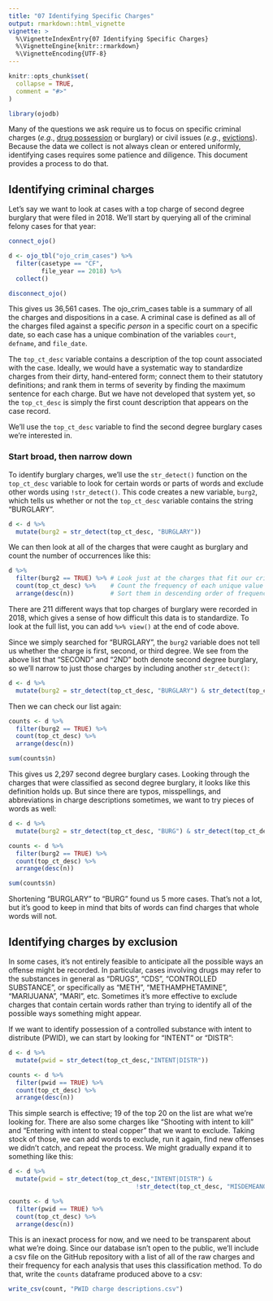 ```yaml
---
title: "07 Identifying Specific Charges"
output: rmarkdown::html_vignette
vignette: >
  %\VignetteIndexEntry{07 Identifying Specific Charges}
  %\VignetteEngine{knitr::rmarkdown}
  %\VignetteEncoding{UTF-8}
---
```


```r
knitr::opts_chunk$set(
  collapse = TRUE,
  comment = "#>"
)
```

```r
library(ojodb)
```

Many of the questions we ask require us to focus on specific criminal charges (*e.g*., [drug possession](https://okpolicy.org/in-its-first-year-sq-780-reversed-10-years-of-growth-in-felony-filings/){target="_blank"} or burglary) or civil issues (*e.g.*, [evictions](https://openjustice.okpolicy.org/blog/oklahoma-court-tracker/){target="_blank"}). Because the data we collect is not always clean or entered uniformly, identifying cases requires some patience and diligence. This document provides a process to do that.

## Identifying criminal charges

Let's say we want to look at cases with a top charge of second degree burglary that were filed in 2018. We'll start by querying all of the criminal felony cases for that year:

```r
connect_ojo()

d <- ojo_tbl("ojo_crim_cases") %>% 
  filter(casetype == "CF",
         file_year == 2018) %>% 
  collect()

disconnect_ojo()
```

This gives us 36,561 cases. The ojo_crim_cases table is a summary of all the charges and dispositions in a case. A criminal case is defined as all of the charges filed against a specific *person* in a specific court on a specific date, so each case has a unique combination of the variables `court`, `defname`, and `file_date`.

The `top_ct_desc` variable contains a description of the top count associated with the case. Ideally, we would have a systematic way to standardize charges from their dirty, hand-entered form; connect them to their statutory definitions; and rank them in terms of severity by finding the maximum sentence for each charge. But we have not developed that system yet, so the `top_ct_desc` is simply the first count description that appears on the case record.

We'll use the `top_ct_desc` variable to find the second degree burglary cases we're interested in.

### Start broad, then narrow down

To identify burglary charges, we'll use the `str_detect()` function on the `top_ct_desc` variable to look for certain words or parts of words and exclude other words using `!str_detect()`. This code creates a new variable, `burg2`, which tells us whether or not the `top_ct_desc` variable contains the string "BURGLARY".

```r
d <- d %>% 
  mutate(burg2 = str_detect(top_ct_desc, "BURGLARY"))
```

We can then look at all of the charges that were caught as burglary and count the number of occurrences like this:

```r
d %>% 
  filter(burg2 == TRUE) %>% # Look just at the charges that fit our criteria
  count(top_ct_desc) %>%    # Count the frequency of each unique value of top_ct_desc
  arrange(desc(n))          # Sort them in descending order of frequency (n)
```

There are 211 different ways that top charges of burglary were recorded in 2018, which gives a sense of how difficult this data is to standardize. To look at the full list, you can add `%>% view()` at the end of code above.

Since we simply searched for "BURGLARY", the `burg2` variable does not tell us whether the charge is first, second, or third degree. We see from the above list that "SECOND" and "2ND" both denote second degree burglary, so we'll narrow to just those charges by including another `str_detect()`:

```r
d <- d %>% 
  mutate(burg2 = str_detect(top_ct_desc, "BURGLARY") & str_detect(top_ct_desc, "SECOND|2ND"))
```

Then we can check our list again:

```r
counts <- d %>% 
  filter(burg2 == TRUE) %>% 
  count(top_ct_desc) %>% 
  arrange(desc(n))

sum(counts$n)
```

This gives us 2,297 second degree burglary cases. Looking through the charges that were classified as second degree burglary, it looks like this definition holds up. But since there are typos, misspellings, and abbreviations in charge descriptions sometimes, we want to try pieces of words as well:

```r
d <- d %>% 
  mutate(burg2 = str_detect(top_ct_desc, "BURG") & str_detect(top_ct_desc, "SECOND|2ND"))

counts <- d %>% 
  filter(burg2 == TRUE) %>% 
  count(top_ct_desc) %>% 
  arrange(desc(n))

sum(counts$n)
```

Shortening "BURGLARY" to "BURG" found us 5 more cases. That's not a lot, but it's good to keep in mind that bits of words can find charges that whole words will not.

## Identifying charges by exclusion

In some cases, it's not entirely feasible to anticipate all the possible ways an offense might be recorded. In particular, cases involving drugs may refer to the substances in general as "DRUGS", "CDS", "CONTROLLED SUBSTANCE", or specifically as "METH", "METHAMPHETAMINE", "MARIJUANA", "MARI", etc. Sometimes it's more effective to exclude charges that contain certain words rather than trying to identify all of the possible ways something might appear.

If we want to identify possession of a controlled substance with intent to distribute (PWID), we can start by looking for "INTENT" or "DISTR":

```r
d <- d %>% 
  mutate(pwid = str_detect(top_ct_desc,"INTENT|DISTR"))

counts <- d %>% 
  filter(pwid == TRUE) %>% 
  count(top_ct_desc) %>% 
  arrange(desc(n))
```

This simple search is effective; 19 of the top 20 on the list are what we're looking for. There are also some charges like "Shooting with intent to kill" and "Entering with intent to steal copper" that we want to exclude. Taking stock of those, we can add words to exclude, run it again, find new offenses we didn't catch, and repeat the process. We might gradually expand it to something like this:

```r
d <- d %>% 
  mutate(pwid = str_detect(top_ct_desc,"INTENT|DISTR") & 
                                   !str_detect(top_ct_desc, "MISDEMEANOR|HUMAN|VEHICLE|FIREARM|CULTIVATION|MURDER|PORN|STEAL|SHOOT|ASSAULT|BREAK|KILL|BATT"))

counts <- d %>% 
  filter(pwid == TRUE) %>% 
  count(top_ct_desc) %>% 
  arrange(desc(n))
```

This is an inexact process for now, and we need to be transparent about what we're doing. Since our database isn't open to the public, we'll include a csv file on the GitHub repository with a list of all of the raw charges and their frequency for each analysis that uses this classification method. To do that, write the `counts` dataframe produced above to a csv:

```r
write_csv(count, "PWID charge descriptions.csv")
```


